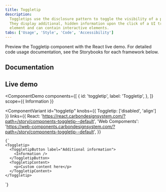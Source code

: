 ```yaml
---
title: Toggletip
description:
  Toggletips use the disclosure pattern to toggle the visibility of a popover.
  They display additional, hidden information upon the click of a UI trigger
  element and can contain interactive elements.
tabs: ['Usage', 'Style', 'Code', 'Accessibility']
---
```


<PageDescription>

Preview the Toggletip component with the React live demo. For detailed code
usage documentation, see the Storybooks for each framework below.

</PageDescription>

## Documentation

<Row className="resource-card-group">
<Column colLg={4} colMd={4} noGutterSm>
  <ResourceCard
    subTitle="React"
    href="https://react.carbondesignsystem.com/?path=/story/components-toggletip--default"
    >

<MdxIcon name="react" />

  </ResourceCard>
</Column>
<Column colLg={4} colMd={4} noGutterSm>
  <ResourceCard
      subTitle="Web Components"
      href="https://web-components.carbondesignsystem.com/?path=/story/components-toggletip--default"
      >

<MdxIcon name="webcomponents" />

  </ResourceCard>
</Column>
</Row>

## Live demo


<ComponentDemo
  components={[
    {
      id: 'toggletip',
      label: 'Toggletip',
    },
  ]}
  scope={{ Information }}
>
  <ComponentVariant
    id="toggletip"
    knobs={{ Toggletip: ['disabled', 'align'] }}
    links={{
      React:
        'https://react.carbondesignsystem.com/?path=/story/components-toggletip--default',
      'Web Compoments':
        'https://web-components.carbondesignsystem.com/?path=/story/components-toggletip--default',
    }}
  >
    {`
    <Toggletip>
      <ToggletipButton label="Additional information">
        <Information />
      </ToggletipButton>
      <ToggletipContent>
        <p>Custom content here</p>
      </ToggletipContent>
    </Toggletip>
  `}
  </ComponentVariant>
</ComponentDemo>
